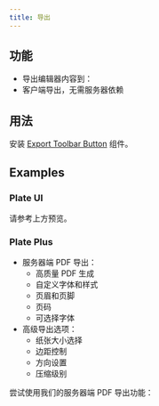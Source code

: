 ```yaml
---
title: 导出
---
```


<ComponentPreview name="playground-demo" id="basic-elements" />

<PackageInfo>

## 功能

- 导出编辑器内容到：
- 客户端导出，无需服务器依赖

</PackageInfo>

## 用法

安装 [Export Toolbar Button](/docs/components/export-toolbar-button) 组件。

## Examples

### Plate UI

请参考上方预览。

### Plate Plus

- 服务器端 PDF 导出：
  - 高质量 PDF 生成
  - 自定义字体和样式
  - 页眉和页脚
  - 页码
  - 可选择字体
- 高级导出选项：
  - 纸张大小选择
  - 边距控制
  - 方向设置
  - 压缩级别

尝试使用我们的服务器端 PDF 导出功能：

<ComponentPreviewPro name="export-pro" />
